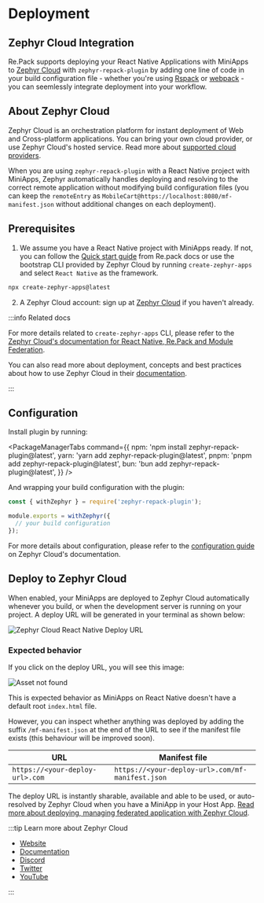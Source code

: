 
# Deployment 


## Zephyr Cloud Integration

Re.Pack supports deploying your React Native Applications with MiniApps to [Zephyr Cloud](https://zephyr-cloud.io) with `zephyr-repack-plugin` by adding one line of code in your build configuration file - whether you're using [Rspack](https://rspack.dev) or [webpack](https://webpack.js.org) - you can seemlessly integrate deployment into your workflow. 


## About Zephyr Cloud
Zephyr Cloud is an orchestration platform for instant deployment of Web and Cross-platform applications. You can bring your own cloud provider, or use Zephyr Cloud's hosted service. Read more about [supported cloud providers](https://docs.zephyr-cloud.io/cloud).

When you are using `zephyr-repack-plugin` with a React Native project with MiniApps, Zephyr automatically handles deploying and resolving to the correct remote application without modifying build configuration files (you can keep the `remoteEntry` as `MobileCart@https://localhost:8080/mf-manifest.json` without additional changes on each deployment).

## Prerequisites


1. We assume you have a React Native project with MiniApps ready. If not, you can follow the [Quick start guide](/docs/getting-started/quick-start) from Re.pack docs or use the bootstrap CLI provided by Zephyr Cloud by running `create-zephyr-apps` and select `React Native` as the framework. 
```bash 
npx create-zephyr-apps@latest
```
2. A Zephyr Cloud account: sign up at [Zephyr Cloud](https://app.zephyr-cloud.io?ref=repack) if you haven't already. 


:::info Related docs

For more details related to `create-zephyr-apps` CLI, please refer to the [Zephyr Cloud's documentation for React Native, Re.Pack and Module Federation](https://docs.zephyr-cloud.io/recipes/repack-mf).

You can also read more about deployment, concepts and best practices about how to use Zephyr Cloud in their [documentation](https://docs.zephyr-cloud.io).

:::


## Configuration 

Install plugin by running: 

<PackageManagerTabs command={{
  npm: 'npm install zephyr-repack-plugin@latest',
  yarn: 'yarn add zephyr-repack-plugin@latest',
  pnpm: 'pnpm add zephyr-repack-plugin@latest',
  bun: 'bun add zephyr-repack-plugin@latest',
}} />

And wrapping your build configuration with the plugin: 

```js
const { withZephyr } = require('zephyr-repack-plugin');

module.exports = withZephyr({
  // your build configuration
});
```

For more details about configuration, please refer to the [configuration guide](https://docs.zephyr-cloud.io/recipes/repack-mf#modify-thehostapp) on Zephyr Cloud's documentation.

## Deploy to Zephyr Cloud

When enabled, your MiniApps are deployed to Zephyr Cloud automatically whenever you build, or when the development server is running on your project. A deploy URL will be generated in your terminal as shown below: 

![Zephyr Cloud React Native Deploy URL](/img/repack-deploy-url.png)

### Expected behavior 

If you click on the deploy URL, you will see this image: 

![Asset not found](/img/asset-not-found.png)

This is expected behavior as MiniApps on React Native doesn't have a default root `index.html` file.

However, you can inspect whether anything was deployed by adding the suffix `/mf-manifest.json` at the end of the URL to see if the manifest file exists (this behaviour will be improved soon). 

| URL | Manifest file |
| --- | --- |
| `https://<your-deploy-url>.com`| `https://<your-deploy-url>.com/mf-manifest.json` |



The deploy URL is instantly sharable, available and able to be used, or auto-resolved by Zephyr Cloud when you  have a MiniApp in your Host App. [Read more about deploying, managing federated application with Zephyr Cloud](https://docs.zephyr-cloud.io/how-to/mf-guide).





:::tip Learn more about Zephyr Cloud

- [Website](https://zephyr-cloud.io)
- [Documentation](https://docs.zephyr-cloud.io)
- [Discord](https://zephyr-cloud.io/discord)
- [Twitter](https://zephyr-cloud.io/twitter)
- [YouTube](https://zephyr-cloud.io/youtube)

:::


